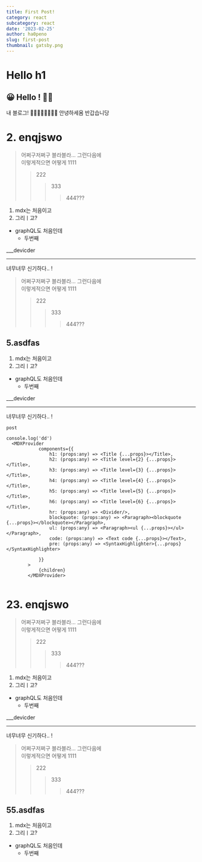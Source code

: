 ```yaml
---
title: First Post!
category: react
subcategory: react
date: '2023-02-25'
author: ha0peno
slug: first-post
thumbnail: gatsby.png
---
```


# Hello h1
## 😀 Hello ! 👋🏻

내 블로그! 🍓😀🐇🎂😎🤓🐰🧡
안녕하세욤
반갑습니당

# 2. enqjswo
> 어쩌구저쩌구 블라블라...
> 그런다음에 <br/>
    이렇게적으면
어떻게
> 1111
>> 222
>>> 333
>>>> 444???
1. mdx는 처음이고
2. 그리ㅣ고?
- graphQL도 처음인데 
    - 두번째

___devicder
___
녀무녀무
신기하다.. ! 

> 어쩌구저쩌구 블라블라...
> 그런다음에 <br/>
    이렇게적으면
어떻게
> 1111
>> 222
>>> 333
>>>> 444???
## 5.asdfas
1. mdx는 처음이고
2. 그리ㅣ고?
- graphQL도 처음인데 
    - 두번째

___devicder
___
녀무녀무
신기하다.. ! 

`post`
```tsx
console.log('dd')
  <MDXProvider
            components={{
                h1: (props:any) => <Title {...props}></Title>,
                h2: (props:any) => <Title level={2} {...props}></Title>,
                h3: (props:any) => <Title level={3} {...props}></Title>,
                h4: (props:any) => <Title level={4} {...props}></Title>,
                h5: (props:any) => <Title level={5} {...props}></Title>,
                h6: (props:any) => <Title level={6} {...props}></Title>,
                hr: (props:any) => <Divider/>,
                blockquote: (props:any) => <Paragraph><blockquote {...props}></blockquote></Paragraph>,
                ul: (props:any) => <Paragraph><ul {...props}></ul></Paragraph>,
                code: (props:any) => <Text code {...props}></Text>,
                pre: (props:any) => <SyntaxHighlighter>{...props}</SyntaxHighlighter>

            }}
        >
            {children}
        </MDXProvider>
    
```

# 23. enqjswo
> 어쩌구저쩌구 블라블라...
> 그런다음에 <br/>
    이렇게적으면
어떻게
> 1111
>> 222
>>> 333
>>>> 444???
1. mdx는 처음이고
2. 그리ㅣ고?
- graphQL도 처음인데 
    - 두번째

___devicder
___
녀무녀무
신기하다.. ! 

> 어쩌구저쩌구 블라블라...
> 그런다음에 <br/>
    이렇게적으면
어떻게
> 1111
>> 222
>>> 333
>>>> 444???
## 55.asdfas
1. mdx는 처음이고
2. 그리ㅣ고?
- graphQL도 처음인데 
    - 두번째